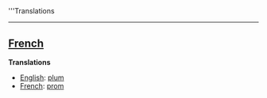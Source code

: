 ==[[]]==

'''Translations

----

==[[French]]==

'''Translations'''

*[[English]]: [[plum]]
*[[French]]: [[prom]]